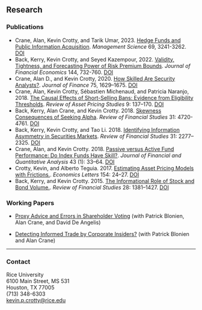 ## Research

### Publications

- Crane, Alan, Kevin Crotty, and Tarik Umar, 2023.  [Hedge Funds and Public Information Acquisition](https://papers.ssrn.com/sol3/papers.cfm?abstract_id=3127825). *Management Science* 69, 3241-3262. [DOI](https://doi.org/10.1287/mnsc.2022.4466)
- Back, Kerry, Kevin Crotty, and Seyed Kazempour, 2022. [Validity, Tightness, and Forecasting Power of Risk Premium Bounds](https://papers.ssrn.com/sol3/papers.cfm?abstract_id=3704908). *Journal of Financial Economics* 144, 732-760.  [DOI](https://doi.org/10.1016/j.jfineco.2022.02.003)
- Crane, Alan D., and Kevin Crotty, 2020. [How Skilled Are Security Analysts?](https://papers.ssrn.com/sol3/papers.cfm?abstract_id=3147238). *Journal of Finance* 75, 1629–1675. [DOI](https://onlinelibrary.wiley.com/doi/10.1111/jofi.12890)
- Crane, Alan, Kevin Crotty, Sébastien Michenaud, and Patricia Naranjo, 2018. [The Causal Effects of Short-Selling Bans: Evidence from Eligibility Thresholds](https://papers.ssrn.com/sol3/papers.cfm?abstract_id=2598142). *Review of Asset Pricing Studies* 9: 137–170. [DOI](https://doi.org/10.1093/rapstu/ray004)
- Back, Kerry, Alan Crane, and Kevin Crotty. 2018. [Skewness Consequences of Seeking Alpha](https://papers.ssrn.com/sol3/papers.cfm?abstract_id=2625788). *Review of Financial Studies* 31: 4720-4761. [DOI](https://doi-org.ezproxy.rice.edu/10.1093/rfs/hhy029)
- Back, Kerry, Kevin Crotty, and Tao Li. 2018. [Identifying Information Asymmetry in Securities Markets](https://papers.ssrn.com/sol3/papers.cfm?abstract_id=2565216). *Review of Financial Studies* 31: 2277–2325. [DOI](https://doi.org/10.1093/rfs/hhx133)
- Crane, Alan, and Kevin Crotty. 2018. [Passive versus Active Fund Performance: Do Index Funds Have Skill?](https://papers.ssrn.com/sol3/papers.cfm?abstract_id=2467102). *Journal of Financial and Quantitative Analysis* 43 (1): 33–64. [DOI](https://www.cambridge.org/core/journals/journal-of-financial-and-quantitative-analysis/article/passive-versus-active-fund-performance-do-index-funds-have-skill/F025DBD6823F2948F6119050E95DA457/share/5e176cf9a2ce3e6ae0280a1a0c27decbcce49c29)
- Crotty, Kevin, and Alberto Teguia. 2017. [Estimating Asset Pricing Models with Frictions.](https://doi.org/10.1016/j.econlet.2017.02.016). *Economics Letters* 154: 24–27. [DOI](https://doi.org/10.1016/j.econlet.2017.02.016)
- Back, Kerry, and Kevin Crotty. 2015. [The Informational Role of Stock and Bond Volume.](https://papers.ssrn.com/sol3/papers.cfm?abstract_id=2220835). *Review of Financial Studies* 28: 1381–1427. [DOI](https://doi.org/10.1093/rfs/hhu094)


### Working Papers

- [Proxy Advice and Errors in Shareholder Voting](http://papers.ssrn.com/sol3/papers.cfm?abstract_id=3945818) (with Patrick Blonien, Alan Crane, and David De Angelis)

- [Detecting Informed Trade by Corporate Insiders?](http://papers.ssrn.com/sol3/papers.cfm?abstract_id=4633070) (with Patrick Blonien and Alan Crane)

<hr>

### Contact

Rice University <br>
6100 Main Street, MS 531  <br>
Houston, TX 77005  <br>
(713) 348-6303  <br>
<a href="mailto:kevin.p.crotty@rice.edu">kevin.p.crotty@rice.edu</a>
